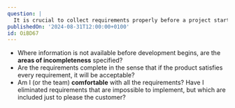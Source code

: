 ```yaml
---
question: |
  It is crucial to collect requirements properly before a project starts. Which questions to consider when assessing the completeness of gathered requirements?
publishedOn: '2024-08-31T12:00:00+0100'
id: OiBD67
---
```

- Where information is not available before development begins, are the **areas of incompleteness** specified?
- Are the requirements complete in the sense that if the product satisfies every requirement, it will be acceptable?
- Am I (or the team) **comfortable** with all the requirements? Have I eliminated requirements that are impossible to implement, but which are included just to please the customer?
